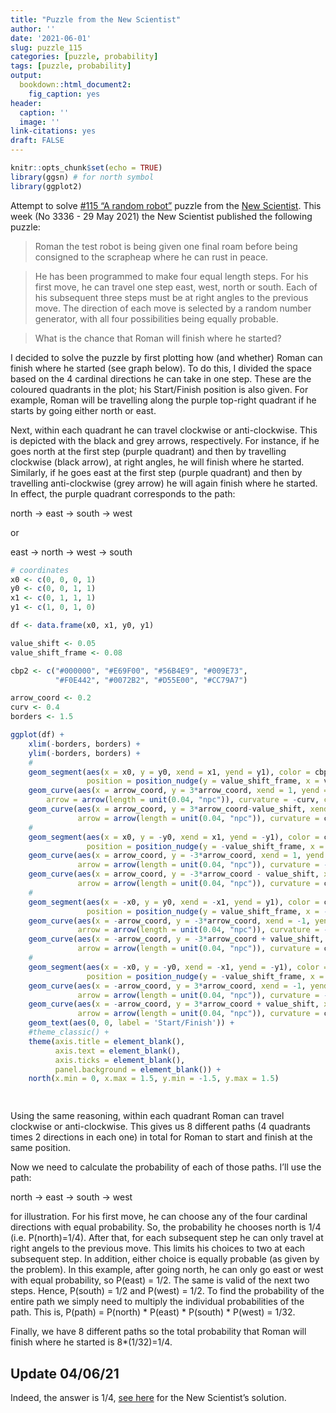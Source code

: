 ```yaml
---
title: "Puzzle from the New Scientist"
author: ''
date: '2021-06-01'
slug: puzzle_115
categories: [puzzle, probability]
tags: [puzzle, probability]
output: 
  bookdown::html_document2: 
    fig_caption: yes
header:
  caption: ''
  image: ''
link-citations: yes
draft: FALSE
---
```


```r
knitr::opts_chunk$set(echo = TRUE)
library(ggsn) # for north symbol
library(ggplot2)
```

Attempt to solve [#115 "A random robot"](https://www.newscientist.com/article/mg25033361-300-puzzle-115-can-you-work-out-where-roman-the-robot-will-end-up/) puzzle from the [New Scientist](https://www.newscientist.com/). This week (No 3336 - 29 May 2021) the New Scientist published the following puzzle: 

> Roman the test robot is being given one final roam before being consigned to the scrapheap where he can rust in peace.

> He has been programmed to make four equal length steps. For his first move, he can travel one step east, west, north or south. Each of his subsequent three steps must be at right angles to the previous move. The direction of each move is selected by a random number generator, with all four possibilities being equally probable.

> What is the chance that Roman will finish where he started?

I decided to solve the puzzle by first plotting how (and whether) Roman can finish where he started (see graph below). To do this, I divided the space based on the 4 cardinal directions he can take in one step.
These are the coloured quadrants in the plot; his Start/Finish position is also given. For example, Roman will be travelling along the purple top-right quadrant if he starts by going either north or east. 

Next, within each quadrant he can travel clockwise or anti-clockwise. This is depicted with the black and grey arrows, respectively. For instance, if he goes north at the first step (purple quadrant) and then by travelling clockwise (black arrow), at right angles,  he will finish where he started. Similarly, if he goes east at the first step (purple quadrant) and then by travelling anti-clockwise (grey arrow) he will again finish where he started. In effect, the purple quadrant corresponds to the path: 

north -> east -> south -> west 

or 

east -> north -> west -> south  

```r
# coordinates
x0 <- c(0, 0, 0, 1)
y0 <- c(0, 0, 1, 1)
x1 <- c(0, 1, 1, 1)
y1 <- c(1, 0, 1, 0)

df <- data.frame(x0, x1, y0, y1)

value_shift <- 0.05
value_shift_frame <- 0.08

cbp2 <- c("#000000", "#E69F00", "#56B4E9", "#009E73",
          "#F0E442", "#0072B2", "#D55E00", "#CC79A7")

arrow_coord <- 0.2
curv <- 0.4
borders <- 1.5

ggplot(df) +
    xlim(-borders, borders) +
    ylim(-borders, borders) +
    #
    geom_segment(aes(x = x0, y = y0, xend = x1, yend = y1), color = cbp2[8], linetype = 5,
                 position = position_nudge(y = value_shift_frame, x = value_shift_frame)) +
    geom_curve(aes(x = arrow_coord, y = 3*arrow_coord, xend = 1, yend = 3*arrow_coord),
        arrow = arrow(length = unit(0.04, "npc")), curvature = -curv, color = cbp2[1]) +
    geom_curve(aes(x = arrow_coord, y = 3*arrow_coord-value_shift, xend = 1, yend = 3*arrow_coord - value_shift),
               arrow = arrow(length = unit(0.04, "npc")), curvature = curv, color = "darkgrey") +
    #
    geom_segment(aes(x = x0, y = -y0, xend = x1, yend = -y1), color = cbp2[2], linetype = 5, 
                 position = position_nudge(y = -value_shift_frame, x = value_shift_frame)) +
    geom_curve(aes(x = arrow_coord, y = -3*arrow_coord, xend = 1, yend = -3*arrow_coord),
               arrow = arrow(length = unit(0.04, "npc")), curvature = -curv, color = cbp2[1]) +
    geom_curve(aes(x = arrow_coord, y = -3*arrow_coord - value_shift, xend = 1, yend = -3*arrow_coord - value_shift),
               arrow = arrow(length = unit(0.04, "npc")), curvature = curv, color = "darkgrey") +
    #
    geom_segment(aes(x = -x0, y = y0, xend = -x1, yend = y1), color = cbp2[3], linetype = 5,
                 position = position_nudge(y = value_shift_frame, x = -value_shift_frame)) +
    geom_curve(aes(x = -arrow_coord, y = -3*arrow_coord, xend = -1, yend = -3*arrow_coord),
               arrow = arrow(length = unit(0.04, "npc")), curvature = -curv, color = cbp2[1]) +
    geom_curve(aes(x = -arrow_coord, y = -3*arrow_coord + value_shift, xend = -1, yend = -3*arrow_coord + value_shift),
               arrow = arrow(length = unit(0.04, "npc")), curvature = curv, color = "darkgrey") +
    #
    geom_segment(aes(x = -x0, y = -y0, xend = -x1, yend = -y1), color = cbp2[4], linetype = 5,
                 position = position_nudge(y = -value_shift_frame, x = -value_shift_frame)) +
    geom_curve(aes(x = -arrow_coord, y = 3*arrow_coord, xend = -1, yend = 3*arrow_coord),
               arrow = arrow(length = unit(0.04, "npc")), curvature = -curv, color = cbp2[1]) +
    geom_curve(aes(x = -arrow_coord, y = 3*arrow_coord + value_shift, xend = -1, yend = 3*arrow_coord + value_shift),
               arrow = arrow(length = unit(0.04, "npc")), curvature = curv, color = "darkgrey") +
    geom_text(aes(0, 0, label = 'Start/Finish')) +
    #theme_classic() +
    theme(axis.title = element_blank(),
          axis.text = element_blank(),
          axis.ticks = element_blank(),
          panel.background = element_blank()) +
    north(x.min = 0, x.max = 1.5, y.min = -1.5, y.max = 1.5)

                 
```

Using the same reasoning, within each quadrant Roman can travel clockwise or anti-clockwise. This gives us 8 different paths (4 quadrants times 2 directions in each one) in total for Roman to start and finish at the same position. 

Now we need to calculate the probability of each of those paths. I'll use the 
path: 

north -> east -> south -> west 

for illustration. For his first move, he can choose any of the four cardinal directions with equal probability. So, the probability he chooses north is 1/4 (i.e. P(north)=1/4). After that, for each subsequent step he can only travel at right angels to the previous move. This limits his choices to two at each subsequent step. In addition, either choice is equally probable (as given by the problem). In this example, after going north, he can only go east or west with equal probability, so P(east) = 1/2. The same is valid of the next two steps. Hence, P(south) = 1/2 and P(west) = 1/2. To find the probability of the entire path we simply need to multiply the individual probabilities of the path. This is, P(path) = P(north) * P(east) * P(south) * P(west) = 1/32.

Finally, we have 8 different paths so the total probability that Roman will finish where he started is 8*(1/32)=1/4. 

## Update 04/06/21
Indeed, the answer is 1/4, [see here](https://www.newscientist.com/article/mg25033370-700-puzzle-116-can-you-figure-out-all-the-scores-for-the-1991-season/) for the New Scientist's solution.


